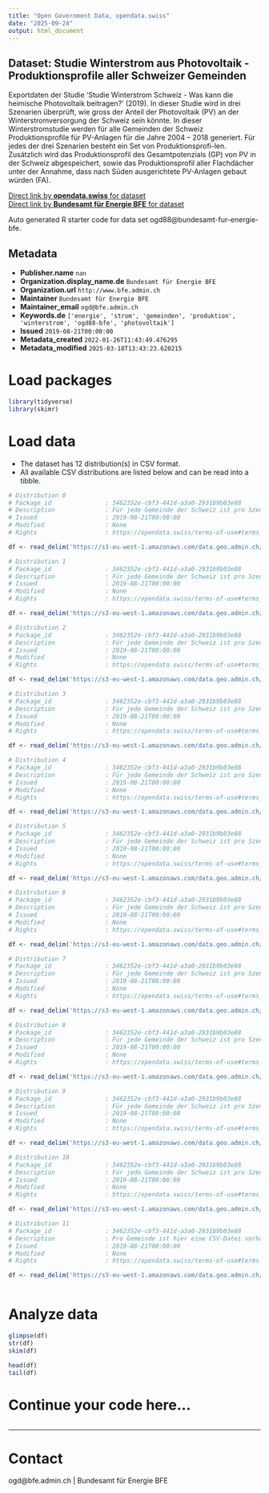 ```yaml
---
title: "Open Government Data, opendata.swiss"
date: "2025-09-24"
output: html_document
---
```


## Dataset: Studie Winterstrom aus Photovoltaik - Produktionsprofile aller Schweizer Gemeinden

Exportdaten der Studie 'Studie Winterstrom Schweiz - Was kann die heimische Photovoltaik beitragen?' (2019). In dieser Studie wird in drei Szenarien überprüft, wie gross der Anteil der Photovoltaik (PV) an der Winterstromversorgung der Schweiz sein könnte. In dieser Winterstromstudie werden für alle Gemeinden der Schweiz Produktionsprofile für PV-Anlagen für die Jahre 2004 – 2018 generiert. Für jedes der drei Szenarien besteht ein Set von Produktionsprofi-len. Zusätzlich wird das Produktionsprofil des Gesamtpotenzials (GP) von PV in der Schweiz abgespeichert, sowie das Produktionsprofil aller Flachdächer unter der Annahme, dass nach Süden ausgerichtete PV-Anlagen gebaut würden (FA).

[Direct link by **opendata.swiss** for dataset](https://opendata.swiss/de/dataset/studie-winterstrom-aus-photovoltaik-produktionsprofile-aller-schweizer-gemeinden)<br>
[Direct link by **Bundesamt für Energie BFE** for dataset](https://www.bfe.admin.ch/bfe/de/home/politik/energieperspektiven-2050-plus.html)

Auto generated R starter code for data set ogd88@bundesamt-fur-energie-bfe.

## Metadata

- **Publisher.name** `nan`
- **Organization.display_name.de** `Bundesamt für Energie BFE`
- **Organization.url** `http://www.bfe.admin.ch`
- **Maintainer** `Bundesamt für Energie BFE`
- **Maintainer_email** `ogd@bfe.admin.ch`
- **Keywords.de** `['energie', 'strom', 'gemeinden', 'produktion', 'winterstrom', 'ogd88-bfe', 'photovoltaik']`
- **Issued** `2019-08-21T00:00:00`
- **Metadata_created** `2022-01-26T11:43:49.476295`
- **Metadata_modified** `2025-03-18T13:43:23.620215`


# Load packages

```r

library(tidyverse)
library(skimr)

```

# Load data

-   The dataset has 12 distribution(s) in CSV format.
-   All available CSV distributions are listed below and can be read into a tibble.

```r

# Distribution 0
# Package_id               : 3462352e-cbf3-441d-a3a0-2931b9b03e88
# Description              : Für jede Gemeinde der Schweiz ist pro Szenario eine CSV-Datei vorhanden. Die CSV-Datei beinhaltet die Zeitreihe der PV-Produktion aller PV-Anlagen dieser Gemeinde, die je Szenario berücksichtigt wurden. Dabei ist für jede Anlagenkategorie (jede Ausrichtung und jede Neigung) ein separates Produktionsprofil vorhanden.
# Issued                   : 2019-08-21T00:00:00
# Modified                 : None
# Rights                   : https://opendata.swiss/terms-of-use#terms_by

df <- read_delim('https://s3-eu-west-1.amazonaws.com/data.geo.admin.ch/ch.bfe.solarenergie-eignung-daecher/StudieWinterstromSzenarien/csv/Szenario5_FA.zip')

# Distribution 1
# Package_id               : 3462352e-cbf3-441d-a3a0-2931b9b03e88
# Description              : Für jede Gemeinde der Schweiz ist pro Szenario eine CSV-Datei vorhanden. Die CSV-Datei beinhaltet die Zeitreihe der PV-Produktion aller PV-Anlagen dieser Gemeinde, die je Szenario berücksichtigt wurden. Dabei ist für jede Anlagenkategorie (jede Ausrichtung und jede Neigung) ein separates Produktionsprofil vorhanden.
# Issued                   : 2019-08-21T00:00:00
# Modified                 : None
# Rights                   : https://opendata.swiss/terms-of-use#terms_by

df <- read_delim('https://s3-eu-west-1.amazonaws.com/data.geo.admin.ch/ch.bfe.solarenergie-eignung-daecher/StudieWinterstromSzenarien/csv/Szenario1_ZWB.zip')

# Distribution 2
# Package_id               : 3462352e-cbf3-441d-a3a0-2931b9b03e88
# Description              : Für jede Gemeinde der Schweiz ist pro Szenario eine CSV-Datei vorhanden. Die CSV-Datei beinhaltet die Zeitreihe der PV-Produktion aller PV-Anlagen dieser Gemeinde, die je Szenario berücksichtigt wurden. Dabei ist für jede Anlagenkategorie (jede Ausrichtung und jede Neigung) ein separates Produktionsprofil vorhanden.
# Issued                   : 2019-08-21T00:00:00
# Modified                 : None
# Rights                   : https://opendata.swiss/terms-of-use#terms_by

df <- read_delim('https://s3-eu-west-1.amazonaws.com/data.geo.admin.ch/ch.bfe.solarenergie-eignung-daecher/StudieWinterstromSzenarien/csv/Szenario4_GP.zip')

# Distribution 3
# Package_id               : 3462352e-cbf3-441d-a3a0-2931b9b03e88
# Description              : Für jede Gemeinde der Schweiz ist pro Szenario eine CSV-Datei vorhanden. Die CSV-Datei beinhaltet die Zeitreihe der PV-Produktion aller PV-Anlagen dieser Gemeinde, die je Szenario berücksichtigt wurden. Dabei ist für jede Anlagenkategorie (jede Ausrichtung und jede Neigung) ein separates Produktionsprofil vorhanden.
# Issued                   : 2019-08-21T00:00:00
# Modified                 : None
# Rights                   : https://opendata.swiss/terms-of-use#terms_by

df <- read_delim('https://s3-eu-west-1.amazonaws.com/data.geo.admin.ch/ch.bfe.solarenergie-eignung-daecher/StudieWinterstromSzenarien/csv/Szenario4_GP_2.zip')

# Distribution 4
# Package_id               : 3462352e-cbf3-441d-a3a0-2931b9b03e88
# Description              : Für jede Gemeinde der Schweiz ist pro Szenario eine CSV-Datei vorhanden. Die CSV-Datei beinhaltet die Zeitreihe der PV-Produktion aller PV-Anlagen dieser Gemeinde, die je Szenario berücksichtigt wurden. Dabei ist für jede Anlagenkategorie (jede Ausrichtung und jede Neigung) ein separates Produktionsprofil vorhanden.
# Issued                   : 2019-08-21T00:00:00
# Modified                 : None
# Rights                   : https://opendata.swiss/terms-of-use#terms_by

df <- read_delim('https://s3-eu-west-1.amazonaws.com/data.geo.admin.ch/ch.bfe.solarenergie-eignung-daecher/StudieWinterstromSzenarien/csv/Szenario1_ZWB_1.zip')

# Distribution 5
# Package_id               : 3462352e-cbf3-441d-a3a0-2931b9b03e88
# Description              : Für jede Gemeinde der Schweiz ist pro Szenario eine CSV-Datei vorhanden. Die CSV-Datei beinhaltet die Zeitreihe der PV-Produktion aller PV-Anlagen dieser Gemeinde, die je Szenario berücksichtigt wurden. Dabei ist für jede Anlagenkategorie (jede Ausrichtung und jede Neigung) ein separates Produktionsprofil vorhanden.
# Issued                   : 2019-08-21T00:00:00
# Modified                 : None
# Rights                   : https://opendata.swiss/terms-of-use#terms_by

df <- read_delim('https://s3-eu-west-1.amazonaws.com/data.geo.admin.ch/ch.bfe.solarenergie-eignung-daecher/StudieWinterstromSzenarien/csv/Szenario3_AWS_1.zip')

# Distribution 6
# Package_id               : 3462352e-cbf3-441d-a3a0-2931b9b03e88
# Description              : Für jede Gemeinde der Schweiz ist pro Szenario eine CSV-Datei vorhanden. Die CSV-Datei beinhaltet die Zeitreihe der PV-Produktion aller PV-Anlagen dieser Gemeinde, die je Szenario berücksichtigt wurden. Dabei ist für jede Anlagenkategorie (jede Ausrichtung und jede Neigung) ein separates Produktionsprofil vorhanden.
# Issued                   : 2019-08-21T00:00:00
# Modified                 : None
# Rights                   : https://opendata.swiss/terms-of-use#terms_by

df <- read_delim('https://s3-eu-west-1.amazonaws.com/data.geo.admin.ch/ch.bfe.solarenergie-eignung-daecher/StudieWinterstromSzenarien/csv/Szenario1_ZWB_2.zip')

# Distribution 7
# Package_id               : 3462352e-cbf3-441d-a3a0-2931b9b03e88
# Description              : Für jede Gemeinde der Schweiz ist pro Szenario eine CSV-Datei vorhanden. Die CSV-Datei beinhaltet die Zeitreihe der PV-Produktion aller PV-Anlagen dieser Gemeinde, die je Szenario berücksichtigt wurden. Dabei ist für jede Anlagenkategorie (jede Ausrichtung und jede Neigung) ein separates Produktionsprofil vorhanden.
# Issued                   : 2019-08-21T00:00:00
# Modified                 : None
# Rights                   : https://opendata.swiss/terms-of-use#terms_by

df <- read_delim('https://s3-eu-west-1.amazonaws.com/data.geo.admin.ch/ch.bfe.solarenergie-eignung-daecher/StudieWinterstromSzenarien/csv/Szenario3_AWS_2.zip')

# Distribution 8
# Package_id               : 3462352e-cbf3-441d-a3a0-2931b9b03e88
# Description              : Für jede Gemeinde der Schweiz ist pro Szenario eine CSV-Datei vorhanden. Die CSV-Datei beinhaltet die Zeitreihe der PV-Produktion aller PV-Anlagen dieser Gemeinde, die je Szenario berücksichtigt wurden. Dabei ist für jede Anlagenkategorie (jede Ausrichtung und jede Neigung) ein separates Produktionsprofil vorhanden.
# Issued                   : 2019-08-21T00:00:00
# Modified                 : None
# Rights                   : https://opendata.swiss/terms-of-use#terms_by

df <- read_delim('https://s3-eu-west-1.amazonaws.com/data.geo.admin.ch/ch.bfe.solarenergie-eignung-daecher/StudieWinterstromSzenarien/csv/Szenario3_AWS.zip')

# Distribution 9
# Package_id               : 3462352e-cbf3-441d-a3a0-2931b9b03e88
# Description              : Für jede Gemeinde der Schweiz ist pro Szenario eine CSV-Datei vorhanden. Die CSV-Datei beinhaltet die Zeitreihe der PV-Produktion aller PV-Anlagen dieser Gemeinde, die je Szenario berücksichtigt wurden. Dabei ist für jede Anlagenkategorie (jede Ausrichtung und jede Neigung) ein separates Produktionsprofil vorhanden.
# Issued                   : 2019-08-21T00:00:00
# Modified                 : None
# Rights                   : https://opendata.swiss/terms-of-use#terms_by

df <- read_delim('https://s3-eu-west-1.amazonaws.com/data.geo.admin.ch/ch.bfe.solarenergie-eignung-daecher/StudieWinterstromSzenarien/csv/Szenario2_MWP.zip')

# Distribution 10
# Package_id               : 3462352e-cbf3-441d-a3a0-2931b9b03e88
# Description              : Für jede Gemeinde der Schweiz ist pro Szenario eine CSV-Datei vorhanden. Die CSV-Datei beinhaltet die Zeitreihe der PV-Produktion aller PV-Anlagen dieser Gemeinde, die je Szenario berücksichtigt wurden. Dabei ist für jede Anlagenkategorie (jede Ausrichtung und jede Neigung) ein separates Produktionsprofil vorhanden.
# Issued                   : 2019-08-21T00:00:00
# Modified                 : None
# Rights                   : https://opendata.swiss/terms-of-use#terms_by

df <- read_delim('https://s3-eu-west-1.amazonaws.com/data.geo.admin.ch/ch.bfe.solarenergie-eignung-daecher/StudieWinterstromSzenarien/csv/Szenario4_GP_1.zip')

# Distribution 11
# Package_id               : 3462352e-cbf3-441d-a3a0-2931b9b03e88
# Description              : Pro Gemeinde ist hier eine CSV-Datei vorhanden, in welcher die verschiedenen Anlagenkategorien (Ausrichtung und Neigung) zu einer einzigen Zeitreihe aufsummiert werden. In dieser Datei sind entsprechend nur fünf Zeitreihen (eine Zeitreihe je Szenario) vorhanden.
# Issued                   : 2019-08-21T00:00:00
# Modified                 : None
# Rights                   : https://opendata.swiss/terms-of-use#terms_by

df <- read_delim('https://s3-eu-west-1.amazonaws.com/data.geo.admin.ch/ch.bfe.solarenergie-eignung-daecher/StudieWinterstromSzenarien/csv/Output_Gemeinde.zip')



```

# Analyze data

```r

glimpse(df)
str(df)
skim(df)

head(df)
tail(df)

```

# Continue your code here...

```r

```

------------------------------------------------------------------------

# Contact

ogd@bfe.admin.ch | Bundesamt für Energie BFE
